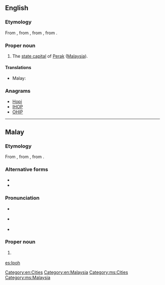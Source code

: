 ==English==
{{wikipedia}}

===Etymology===
From {{etyl|ms}} {{term|Ipoh|lang=ms}}, from {{term|ipuh|lang=ms}}, from {{proto|poz-mly-pro|hipuh|lang=en}}, from {{proto|poz-pro|qipuq|lang=en}}.

===Proper noun===
{{en-proper noun}}

#The [[state capital]] of [[Perak]] ([[Malaysia]]).

====Translations====
{{trans-top|capital of Perak}}
* Malay: {{t-|ms|Ipoh}}
{{trans-mid}}
{{trans-bottom}}

===Anagrams===
* [[Hopi#English|Hopi]]
* [[IHOP#English|IHOP]]
* [[OHIP#English|OHIP]]

[[Category:en:Cities]]
[[Category:en:Malaysia]]

----

==Malay==
{{wikipedia|lang=ms}}

===Etymology===
From {{term|ipuh|lang=ms}}, from {{proto|poz-mly-pro|hipuh|lang=ms}}, from {{proto|poz-pro|qipuq|lang=ms}}.

===Alternative forms===
* {{l|ms|ipuh}}
* {{l|ms|ipoh}}

===Pronunciation===
* {{a|Johor-Selangor}} {{IPA|/ipoh/|lang=ms}}
* {{a|Riau-Lingga}} {{IPA|/ipʊh/|lang=ms}}
* {{rhymes|ipoh|poh|oh|lang=ms}}

===Proper noun===
{{head|ms|proper noun}}

# {{l|en|Ipoh}} {{qualifier|capital of Perak}}

[[Category:ms:Cities]]
[[Category:ms:Malaysia]]

[[es:Ipoh]]